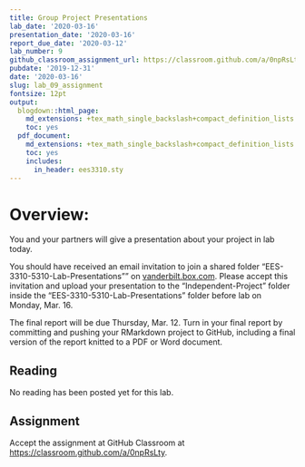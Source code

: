 ```yaml
---
title: Group Project Presentations
lab_date: '2020-03-16'
presentation_date: '2020-03-16'
report_due_date: '2020-03-12'
lab_number: 9
github_classroom_assignment_url: https://classroom.github.com/a/0npRsLty
pubdate: '2019-12-31'
date: '2020-03-16'
slug: lab_09_assignment
fontsize: 12pt
output:
  blogdown::html_page:
    md_extensions: +tex_math_single_backslash+compact_definition_lists
    toc: yes
  pdf_document:
    md_extensions: +tex_math_single_backslash+compact_definition_lists
    toc: yes
    includes:
      in_header: ees3310.sty
---
```

# Overview:

You and your partners will give a presentation about your project in lab
today. 

You should have received an email invitation to join a shared folder 
"EES-3310-5310-Lab-Presentations"" on 
[vanderbilt.box.com](https://vanderbilt.box.com). 
Please accept this invitation and upload your presentation to the 
"Independent-Project" folder inside the "EES-3310-5310-Lab-Presentations"
folder before lab on Monday, Mar. 16.

The final report will be due Thursday, Mar. 12. Turn in your final report
by committing and pushing your RMarkdown project to GitHub, including a final 
version of the report knitted to a PDF or Word document.

## Reading

No reading has been posted yet for this lab.

## Assignment

Accept the assignment at GitHub Classroom at <https://classroom.github.com/a/0npRsLty>.
